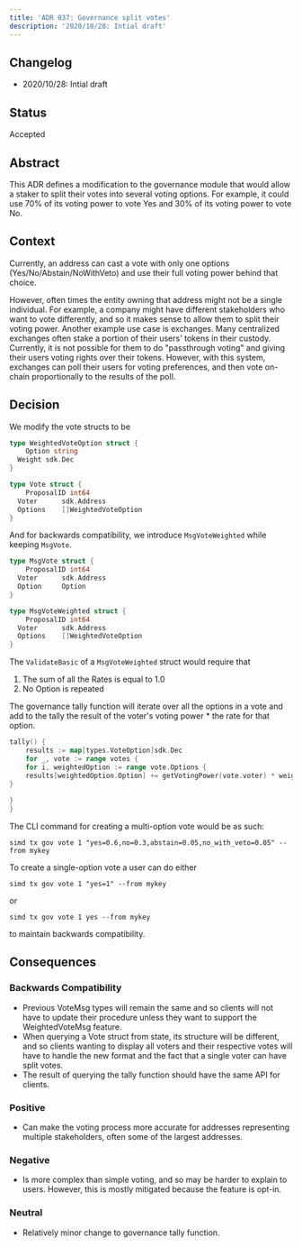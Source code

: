 ```yaml
---
title: 'ADR 037: Governance split votes'
description: '2020/10/28: Intial draft'
---
```


## Changelog

* 2020/10/28: Intial draft

## Status

Accepted

## Abstract

This ADR defines a modification to the governance module that would allow a staker to split their votes into several voting options. For example, it could use 70% of its voting power to vote Yes and 30% of its voting power to vote No.

## Context

Currently, an address can cast a vote with only one options (Yes/No/Abstain/NoWithVeto) and use their full voting power behind that choice.

However, often times the entity owning that address might not be a single individual.  For example, a company might have different stakeholders who want to vote differently, and so it makes sense to allow them to split their voting power.  Another example use case is exchanges.  Many centralized exchanges often stake a portion of their users' tokens in their custody.  Currently, it is not possible for them to do "passthrough voting" and giving their users voting rights over their tokens.  However, with this system, exchanges can poll their users for voting preferences, and then vote on-chain proportionally to the results of the poll.

## Decision

We modify the vote structs to be

```go
type WeightedVoteOption struct {
    Option string
  Weight sdk.Dec
}

type Vote struct {
    ProposalID int64
  Voter      sdk.Address
  Options    []WeightedVoteOption
}
```

And for backwards compatibility, we introduce `MsgVoteWeighted` while keeping `MsgVote`.

```go expandable
type MsgVote struct {
    ProposalID int64
  Voter      sdk.Address
  Option     Option
}

type MsgVoteWeighted struct {
    ProposalID int64
  Voter      sdk.Address
  Options    []WeightedVoteOption
}
```

The `ValidateBasic` of a `MsgVoteWeighted` struct would require that

1. The sum of all the Rates is equal to 1.0
2. No Option is repeated

The governance tally function will iterate over all the options in a vote and add to the tally the result of the voter's voting power \* the rate for that option.

```go
tally() {
    results := map[types.VoteOption]sdk.Dec
    for _, vote := range votes {
    for i, weightedOption := range vote.Options {
    results[weightedOption.Option] += getVotingPower(vote.voter) * weightedOption.Weight
}
 
}
}
```

The CLI command for creating a multi-option vote would be as such:

```shell
simd tx gov vote 1 "yes=0.6,no=0.3,abstain=0.05,no_with_veto=0.05" --from mykey
```

To create a single-option vote a user can do either

```shell
simd tx gov vote 1 "yes=1" --from mykey
```

or

```shell
simd tx gov vote 1 yes --from mykey
```

to maintain backwards compatibility.

## Consequences

### Backwards Compatibility

* Previous VoteMsg types will remain the same and so clients will not have to update their procedure unless they want to support the WeightedVoteMsg feature.
* When querying a Vote struct from state, its structure will be different, and so clients wanting to display all voters and their respective votes will have to handle the new format and the fact that a single voter can have split votes.
* The result of querying the tally function should have the same API for clients.

### Positive

* Can make the voting process more accurate for addresses representing multiple stakeholders, often some of the largest addresses.

### Negative

* Is more complex than simple voting, and so may be harder to explain to users.  However, this is mostly mitigated because the feature is opt-in.

### Neutral

* Relatively minor change to governance tally function.
